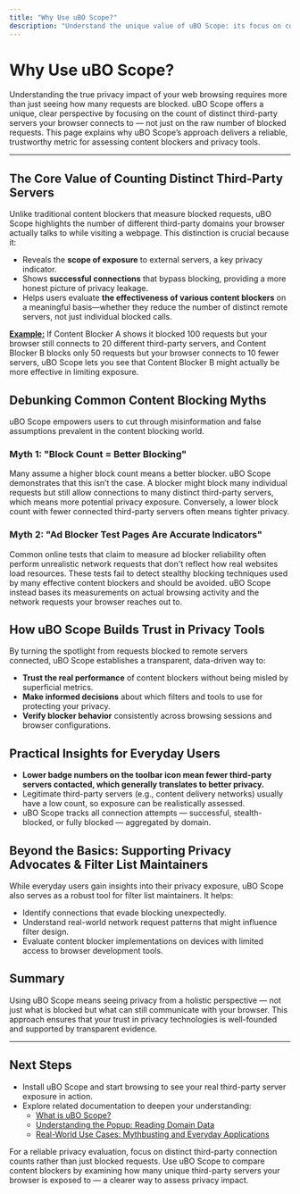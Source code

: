```yaml
---
title: "Why Use uBO Scope?"
description: "Understand the unique value of uBO Scope: its focus on counting distinct third-party servers, not just blocked requests, making it a reliable metric for privacy and content blocker effectiveness. Recognize how it debunks common content blocking myths and improves trust in privacy tools."
---
```


# Why Use uBO Scope?

Understanding the true privacy impact of your web browsing requires more than just seeing how many requests are blocked. uBO Scope offers a unique, clear perspective by focusing on the count of distinct third-party servers your browser connects to — not just on the raw number of blocked requests. This page explains why uBO Scope’s approach delivers a reliable, trustworthy metric for assessing content blockers and privacy tools.

---

## The Core Value of Counting Distinct Third-Party Servers

Unlike traditional content blockers that measure blocked requests, uBO Scope highlights the number of different third-party domains your browser actually talks to while visiting a webpage. This distinction is crucial because it:

- Reveals the **scope of exposure** to external servers, a key privacy indicator.
- Shows **successful connections** that bypass blocking, providing a more honest picture of privacy leakage.
- Helps users evaluate **the effectiveness of various content blockers** on a meaningful basis—whether they reduce the number of distinct remote servers, not just individual blocked calls.

<u>**Example:**</u> If Content Blocker A shows it blocked 100 requests but your browser still connects to 20 different third-party servers, and Content Blocker B blocks only 50 requests but your browser connects to 10 fewer servers, uBO Scope lets you see that Content Blocker B might actually be more effective in limiting exposure.


## Debunking Common Content Blocking Myths

uBO Scope empowers users to cut through misinformation and false assumptions prevalent in the content blocking world.

### Myth 1: "Block Count = Better Blocking"

Many assume a higher block count means a better blocker. uBO Scope demonstrates that this isn’t the case. A blocker might block many individual requests but still allow connections to many distinct third-party servers, which means more potential privacy exposure. Conversely, a lower block count with fewer connected third-party servers often means tighter privacy.

### Myth 2: "Ad Blocker Test Pages Are Accurate Indicators"

Common online tests that claim to measure ad blocker reliability often perform unrealistic network requests that don't reflect how real websites load resources. These tests fail to detect stealthy blocking techniques used by many effective content blockers and should be avoided. uBO Scope instead bases its measurements on actual browsing activity and the network requests your browser reaches out to.


## How uBO Scope Builds Trust in Privacy Tools

By turning the spotlight from requests blocked to remote servers connected, uBO Scope establishes a transparent, data-driven way to:

- **Trust the real performance** of content blockers without being misled by superficial metrics.
- **Make informed decisions** about which filters and tools to use for protecting your privacy.
- **Verify blocker behavior** consistently across browsing sessions and browser configurations.


## Practical Insights for Everyday Users

- **Lower badge numbers on the toolbar icon mean fewer third-party servers contacted, which generally translates to better privacy.**
- Legitimate third-party servers (e.g., content delivery networks) usually have a low count, so exposure can be realistically assessed.
- uBO Scope tracks all connection attempts — successful, stealth-blocked, or fully blocked — aggregated by domain.


## Beyond the Basics: Supporting Privacy Advocates & Filter List Maintainers

While everyday users gain insights into their privacy exposure, uBO Scope also serves as a robust tool for filter list maintainers. It helps:

- Identify connections that evade blocking unexpectedly.
- Understand real-world network request patterns that might influence filter design.
- Evaluate content blocker implementations on devices with limited access to browser development tools.


## Summary

Using uBO Scope means seeing privacy from a holistic perspective — not just what is blocked but what can still communicate with your browser. This approach ensures that your trust in privacy technologies is well-founded and supported by transparent evidence.

---

## Next Steps

- Install uBO Scope and start browsing to see your real third-party server exposure in action.
- Explore related documentation to deepen your understanding:
  - [What is uBO Scope?](overview/product-introduction/what-is-ubo-scope)
  - [Understanding the Popup: Reading Domain Data](guides/getting-started-guides/first-look-at-popup)
  - [Real-World Use Cases: Mythbusting and Everyday Applications](guides/advanced-usage-guides/real-world-uses)


<Note>
For a reliable privacy evaluation, focus on distinct third-party connection counts rather than just blocked requests.
</Note>

<Tip>
Use uBO Scope to compare content blockers by examining how many unique third-party servers your browser is exposed to — a clearer way to assess privacy impact.
</Tip>